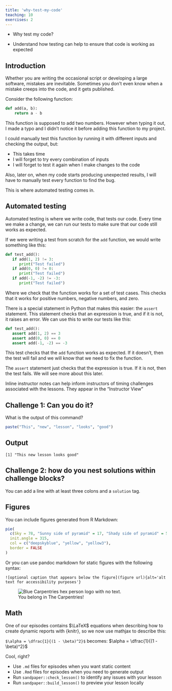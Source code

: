 ```yaml
---
title: 'why-test-my-code'
teaching: 10
exercises: 2
---
```


:::::::::::::::::::::::::::::::::::::: questions 

- Why test my code?

::::::::::::::::::::::::::::::::::::::::::::::::

::::::::::::::::::::::::::::::::::::: objectives

- Understand how testing can help to ensure that code is working as expected

::::::::::::::::::::::::::::::::::::::::::::::::

## Introduction

Whether you are writing the occasional script or developing a large software, mistakes are inevitable. Sometimes you don't even know when a mistake creeps into the code, and it gets published. 

Consider the following function:

```python
def add(a, b):
    return a - b
```

This function is supposed to add two numbers. However when typing it out, I made a typo and I didn't notice it before adding this function to my project.

I could manually test this function by running it with different inputs and checking the output, but:

- This takes time
- I will forget to try every combination of inputs
- I will forget to test it again when I make changes to the code

Also, later on, when my code starts producing unexpected results, I will have to manually test every function to find the bug.

This is where automated testing comes in.

## Automated testing

Automated testing is where we write code, that tests our code. Every time we make a change, we can run our tests to make sure that our code still works as expected.

If we were writing a test from scratch for the `add` function, we would write something like this:

```python
def test_add():
   if add(1, 2) != 3:
      print("Test failed")
   if add(0, 0) != 0:
      print("Test failed")
   if add(-1, -2) != -3:
      print("Test failed")
```

Where we check that the function works for a set of test cases. This checks that it works for positive numbers, negative numbers, and zero.

There is a special statement in Python that makes this easier: the `assert` statement. This statement checks that an expression is true, and if it is not, it raises an error. We can use this to write our tests like this:

```python
def test_add():
   assert add(1, 2) == 3
   assert add(0, 0) == 0
   assert add(-1, -2) == -3
```

This test checks that the `add` function works as expected. If it doesn't, then the test will fail and we will know that we need to fix the function.

The `assert` statement just checks that the expression is true. If it is not, then the test fails. We will see more about this later.

:::::::::::::::::::::::::::::::::::::::::::::::::::::::::::::::::::: instructor

Inline instructor notes can help inform instructors of timing challenges
associated with the lessons. They appear in the "Instructor View"

::::::::::::::::::::::::::::::::::::::::::::::::::::::::::::::::::::::::::::::::

::::::::::::::::::::::::::::::::::::: challenge 

## Challenge 1: Can you do it?

What is the output of this command?

```r
paste("This", "new", "lesson", "looks", "good")
```

:::::::::::::::::::::::: solution 

## Output
 
```output
[1] "This new lesson looks good"
```

:::::::::::::::::::::::::::::::::


## Challenge 2: how do you nest solutions within challenge blocks?

:::::::::::::::::::::::: solution 

You can add a line with at least three colons and a `solution` tag.

:::::::::::::::::::::::::::::::::
::::::::::::::::::::::::::::::::::::::::::::::::

## Figures

You can include figures generated from R Markdown:

```r
pie(
  c(Sky = 78, "Sunny side of pyramid" = 17, "Shady side of pyramid" = 5), 
  init.angle = 315, 
  col = c("deepskyblue", "yellow", "yellow3"), 
  border = FALSE
)
```
Or you can use pandoc markdown for static figures with the following syntax:

`![optional caption that appears below the figure](figure url){alt='alt text for
accessibility purposes'}`

![You belong in The Carpentries!](https://raw.githubusercontent.com/carpentries/logo/master/Badge_Carpentries.svg){alt='Blue Carpentries hex person logo with no text.'}

## Math

One of our episodes contains $\LaTeX$ equations when describing how to create
dynamic reports with {knitr}, so we now use mathjax to describe this:

`$\alpha = \dfrac{1}{(1 - \beta)^2}$` becomes: $\alpha = \dfrac{1}{(1 - \beta)^2}$

Cool, right?

::::::::::::::::::::::::::::::::::::: keypoints 

- Use `.md` files for episodes when you want static content
- Use `.Rmd` files for episodes when you need to generate output
- Run `sandpaper::check_lesson()` to identify any issues with your lesson
- Run `sandpaper::build_lesson()` to preview your lesson locally

::::::::::::::::::::::::::::::::::::::::::::::::


